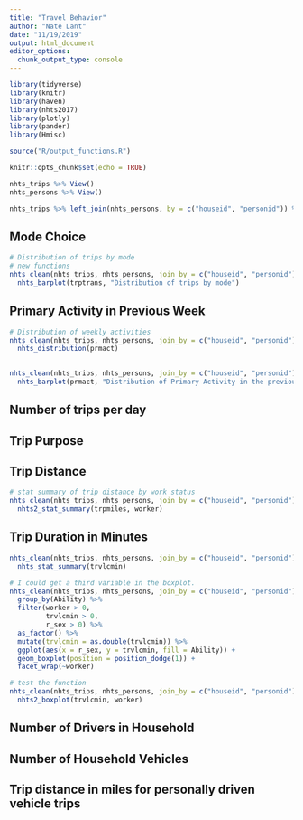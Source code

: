 ```yaml
---
title: "Travel Behavior"
author: "Nate Lant"
date: "11/19/2019"
output: html_document
editor_options: 
  chunk_output_type: console
---
```


```r
library(tidyverse)
library(knitr)
library(haven)
library(nhts2017)
library(plotly)
library(pander)
library(Hmisc)

source("R/output_functions.R")

knitr::opts_chunk$set(echo = TRUE)
```

```r
nhts_trips %>% View()
nhts_persons %>% View()

nhts_trips %>% left_join(nhts_persons, by = c("houseid", "personid")) %>% View()

```


## Mode Choice

```r
# Distribution of trips by mode
# new functions
nhts_clean(nhts_trips, nhts_persons, join_by = c("houseid", "personid"), age1 = 18, age2 = 65) %>%
  nhts_barplot(trptrans, "Distribution of trips by mode")


```


## Primary Activity in Previous Week
<!--- PRMACT --->
```r
# Distribution of weekly activities
nhts_clean(nhts_trips, nhts_persons, join_by = c("houseid", "personid")) %>%
  nhts_distribution(prmact)
             

nhts_clean(nhts_trips, nhts_persons, join_by = c("houseid", "personid"), 18, 65) %>%
  nhts_barplot(prmact, "Distribution of Primary Activity in the previous week")


```

## Number of trips per day
<!-- cnttdhh count of hh trips on travel day from households. -->
<!-- cnttdtr count of person trips on travel day from persons. -->
<!-- sameplc reason for no trips -->

## Trip Purpose
<!--- trip purpose summary: Whytrip1s --->

<!--- trip origin purpose: whyfrom --->
<!--- trip destination purpose: whyto --->

## Trip Distance
<!--- TRPMILES --->

```r
# stat summary of trip distance by work status
nhts_clean(nhts_trips, nhts_persons, join_by = c("houseid", "personid")) %>%
  nhts2_stat_summary(trpmiles, worker)
```

## Trip Duration in Minutes
<!--- TRVLCMIN responses 0-1200 --->

```r
nhts_clean(nhts_trips, nhts_persons, join_by = c("houseid", "personid")) %>%
  nhts_stat_summary(trvlcmin)

```

```r
# I could get a third variable in the boxplot.
nhts_clean(nhts_trips, nhts_persons, join_by = c("houseid", "personid")) %>%
  group_by(Ability) %>%
  filter(worker > 0,
         trvlcmin > 0,
         r_sex > 0) %>%
  as_factor() %>%
  mutate(trvlcmin = as.double(trvlcmin)) %>%
  ggplot(aes(x = r_sex, y = trvlcmin, fill = Ability)) +
  geom_boxplot(position = position_dodge(1)) +
  facet_wrap(~worker)

# test the function
nhts_clean(nhts_trips, nhts_persons, join_by = c("houseid", "personid")) %>%
  nhts2_boxplot(trvlcmin, worker)

```

## Number of Drivers in Household
<!--- drvrcnt -->

## Number of Household Vehicles
<!--- HHVehcnt (might need to blend hh and pers data) --->

## Trip distance in miles for personally driven vehicle trips
<!--- VMT_MILE responses 0-5441 --->








